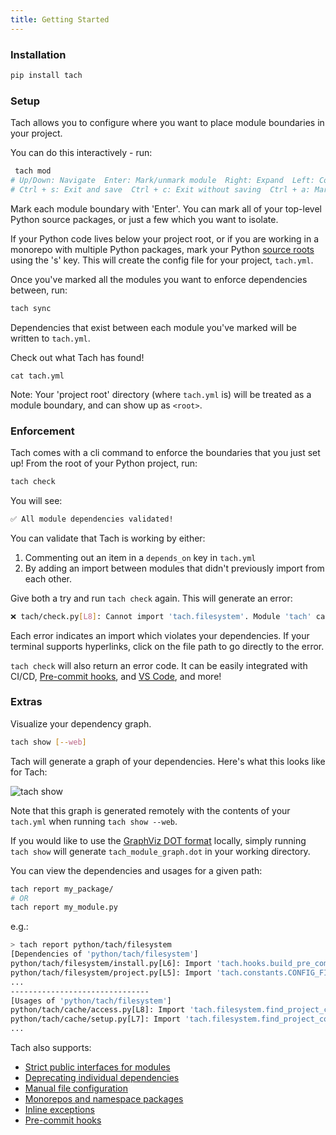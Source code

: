 ```yaml
---
title: Getting Started
---
```


### Installation

```bash
pip install tach
```

### Setup

Tach allows you to configure where you want to place module boundaries in your project.

You can do this interactively - run:

```bash
 tach mod
# Up/Down: Navigate  Enter: Mark/unmark module  Right: Expand  Left: Collapse  Ctrl + Up: Jump to parent
# Ctrl + s: Exit and save  Ctrl + c: Exit without saving  Ctrl + a: Mark/unmark all
```

Mark each module boundary with 'Enter'. You can mark all of your top-level Python source packages, or just a few which you want to isolate.

If your Python code lives below your project root, or if you are working in a monorepo with multiple Python packages, mark your Python [source roots](../usage/configuration#source-roots) using the 's' key.
This will create the config file for your project, `tach.yml`.

Once you've marked all the modules you want to enforce dependencies between, run:

```bash
tach sync
```

Dependencies that exist between each module you've marked will be written to `tach.yml`.

Check out what Tach has found!

```
cat tach.yml
```

Note: Your 'project root' directory (where `tach.yml` is) will be treated as a module boundary, and can show up as `<root>`.

### Enforcement

Tach comes with a cli command to enforce the boundaries that you just set up! From the root of your Python project, run:

```bash
tach check
```

You will see:

```bash
✅ All module dependencies validated!
```

You can validate that Tach is working by either:

1. Commenting out an item in a `depends_on` key in `tach.yml`
2. By adding an import between modules that didn't previously import from each other.

Give both a try and run `tach check` again. This will generate an error:

```bash
❌ tach/check.py[L8]: Cannot import 'tach.filesystem'. Module 'tach' cannot depend on 'tach.filesystem'.
```

Each error indicates an import which violates your dependencies. If your terminal supports hyperlinks, click on the file path to go directly to the error.

`tach check` will also return an error code. It can be easily integrated with CI/CD, [Pre-commit hooks](../usage/commands#tach-install), and [VS Code](https://marketplace.visualstudio.com/items?itemName=Gauge.tach), and more!

### Extras

Visualize your dependency graph.

```bash
tach show [--web]
```

Tach will generate a graph of your dependencies. Here's what this looks like for Tach:

![tach show](../assets/tach_show.png)

Note that this graph is generated remotely with the contents of your `tach.yml` when running `tach show --web`.

If you would like to use the [GraphViz DOT format](https://graphviz.org/about/) locally, simply running `tach show` will generate `tach_module_graph.dot` in your working directory.

You can view the dependencies and usages for a given path:

```bash
tach report my_package/
# OR
tach report my_module.py
```

e.g.:

```bash
> tach report python/tach/filesystem
[Dependencies of 'python/tach/filesystem']
python/tach/filesystem/install.py[L6]: Import 'tach.hooks.build_pre_commit_hook_content'
python/tach/filesystem/project.py[L5]: Import 'tach.constants.CONFIG_FILE_NAME'
...
-------------------------------
[Usages of 'python/tach/filesystem']
python/tach/cache/access.py[L8]: Import 'tach.filesystem.find_project_config_root'
python/tach/cache/setup.py[L7]: Import 'tach.filesystem.find_project_config_root'
...
```

Tach also supports:

- [Strict public interfaces for modules](../usage/strict-mode)
- [Deprecating individual dependencies](../usage/deprecate)
- [Manual file configuration](../usage/configuration)
- [Monorepos and namespace packages](../usage/configuration#source-roots)
- [Inline exceptions](../usage/tach-ignore)
- [Pre-commit hooks](../usage/command#tach-install)
